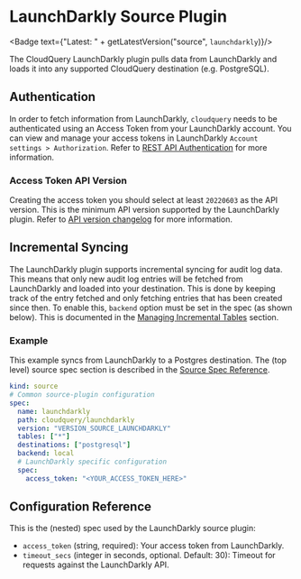# LaunchDarkly Source Plugin


<Badge text={"Latest: " + getLatestVersion("source", `launchdarkly`)}/>

The CloudQuery LaunchDarkly plugin pulls data from LaunchDarkly and loads it into any supported CloudQuery destination (e.g. PostgreSQL).

## Authentication

In order to fetch information from LaunchDarkly, `cloudquery` needs to be authenticated using an Access Token from your LaunchDarkly account. You can view and manage your access tokens in LaunchDarkly `Account settings > Authorization`. Refer to [REST API Authentication](https://apidocs.launchdarkly.com/#section/Overview/Authentication) for more information.

### Access Token API Version

Creating the access token you should select at least `20220603` as the API version. This is the minimum API version supported by the LaunchDarkly plugin. Refer to [API version changelog](https://apidocs.launchdarkly.com/#section/Overview/Versioning) for more information.

## Incremental Syncing

The LaunchDarkly plugin supports incremental syncing for audit log data. This means that only new audit log entries will be fetched from LaunchDarkly and loaded into your destination. This is done by keeping track of the entry fetched and only fetching entries that has been created since then.
To enable this, `backend` option must be set in the spec (as shown below). This is documented in the [Managing Incremental Tables](/docs/advanced-topics/managing-incremental-tables) section.

### Example

This example syncs from LaunchDarkly to a Postgres destination. The (top level) source spec section is described in the [Source Spec Reference](/docs/reference/source-spec).

```yaml
kind: source
# Common source-plugin configuration
spec:
  name: launchdarkly
  path: cloudquery/launchdarkly
  version: "VERSION_SOURCE_LAUNCHDARKLY"
  tables: ["*"]
  destinations: ["postgresql"]
  backend: local
  # LaunchDarkly specific configuration
  spec:
    access_token: "<YOUR_ACCESS_TOKEN_HERE>"
```

## Configuration Reference

This is the (nested) spec used by the LaunchDarkly source plugin:

- `access_token` (string, required):
  Your access token from LaunchDarkly.
- `timeout_secs` (integer in seconds, optional. Default: 30):
  Timeout for requests against the LaunchDarkly API.
